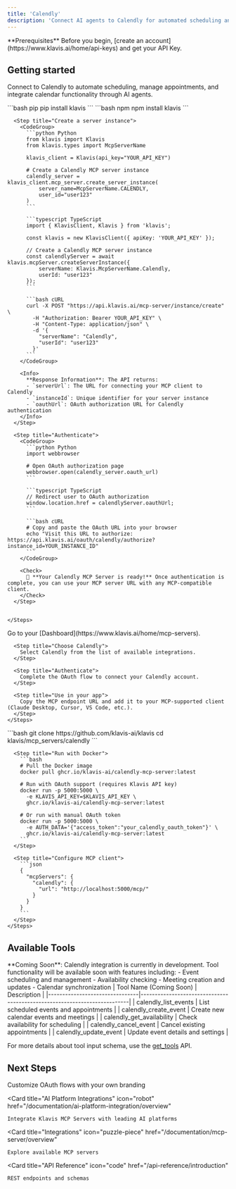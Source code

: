 ```yaml
---
title: 'Calendly'
description: 'Connect AI agents to Calendly for automated scheduling and calendar management'
---
```


<Info>
  **Prerequisites**
  Before you begin, [create an account](https://www.klavis.ai/home/api-keys) and get your API Key.
</Info>

## Getting started

Connect to Calendly to automate scheduling, manage appointments, and integrate calendar functionality through AI agents.

<Tabs>
  <Tab title="API">
    <Steps>
      <Step title="Install the SDKs (optional)">
        <CodeGroup>
          ```bash pip
          pip install klavis
          ```
          ```bash npm
          npm install klavis
          ```
        </CodeGroup>
      </Step>
      
      <Step title="Create a server instance">
        <CodeGroup>
          ```python Python
          from klavis import Klavis
          from klavis.types import McpServerName
          
          klavis_client = Klavis(api_key="YOUR_API_KEY")
          
          # Create a Calendly MCP server instance
          calendly_server = klavis_client.mcp_server.create_server_instance(
              server_name=McpServerName.CALENDLY,
              user_id="user123"
          )
          ```
          
          ```typescript TypeScript
          import { KlavisClient, Klavis } from 'klavis';
          
          const klavis = new KlavisClient({ apiKey: 'YOUR_API_KEY' });
          
          // Create a Calendly MCP server instance
          const calendlyServer = await klavis.mcpServer.createServerInstance({
              serverName: Klavis.McpServerName.Calendly,
              userId: "user123"
          });
          ```
          
          ```bash cURL
          curl -X POST "https://api.klavis.ai/mcp-server/instance/create" \
            -H "Authorization: Bearer YOUR_API_KEY" \
            -H "Content-Type: application/json" \
            -d '{
              "serverName": "Calendly",
              "userId": "user123"
            }'
          ```
        </CodeGroup>
        
        <Info>
          **Response Information**: The API returns:
          - `serverUrl`: The URL for connecting your MCP client to Calendly
          - `instanceId`: Unique identifier for your server instance
          - `oauthUrl`: OAuth authorization URL for Calendly authentication
        </Info>
      </Step>
      
      <Step title="Authenticate">
        <CodeGroup>
          ```python Python
          import webbrowser
          
          # Open OAuth authorization page
          webbrowser.open(calendly_server.oauth_url)
          ```
          
          ```typescript TypeScript
          // Redirect user to OAuth authorization
          window.location.href = calendlyServer.oauthUrl;
          ```
          
          ```bash cURL
          # Copy and paste the OAuth URL into your browser
          echo "Visit this URL to authorize: https://api.klavis.ai/oauth/calendly/authorize?instance_id=YOUR_INSTANCE_ID"
          ```
        </CodeGroup>
        
        <Check>
          🎉 **Your Calendly MCP Server is ready!** Once authentication is complete, you can use your MCP server URL with any MCP-compatible client.
        </Check>
      </Step>
      

    </Steps>
  </Tab>
  
  <Tab title="UI">
    <Steps>
      <Step title="Open Dashboard">
        Go to your [Dashboard](https://www.klavis.ai/home/mcp-servers).
      </Step>
      
      <Step title="Choose Calendly">
        Select Calendly from the list of available integrations.
      </Step>
      
      <Step title="Authenticate">
        Complete the OAuth flow to connect your Calendly account.
      </Step>
      
      <Step title="Use in your app">
        Copy the MCP endpoint URL and add it to your MCP-supported client (Claude Desktop, Cursor, VS Code, etc.).
      </Step>
    </Steps>
  </Tab>
  
  <Tab title="Open Source">
    <Steps>
      <Step title="Clone repository (for developers to build from source)">
        ```bash
        git clone https://github.com/klavis-ai/klavis
        cd klavis/mcp_servers/calendly
        ```
      </Step>
      
      <Step title="Run with Docker">
        ```bash
        # Pull the Docker image
        docker pull ghcr.io/klavis-ai/calendly-mcp-server:latest
        
        # Run with OAuth support (requires Klavis API key)
        docker run -p 5000:5000 \
          -e KLAVIS_API_KEY=$KLAVIS_API_KEY \
          ghcr.io/klavis-ai/calendly-mcp-server:latest
        
        # Or run with manual OAuth token
        docker run -p 5000:5000 \
          -e AUTH_DATA='{"access_token":"your_calendly_oauth_token"}' \
          ghcr.io/klavis-ai/calendly-mcp-server:latest
        ```
      </Step>
      
      <Step title="Configure MCP client">
        ```json
        {
          "mcpServers": {
            "calendly": {
              "url": "http://localhost:5000/mcp/"
            }
          }
        }
        ```
      </Step>
    </Steps>
  </Tab>
</Tabs>

## Available Tools

<Note>
  **Coming Soon**: Calendly integration is currently in development. Tool functionality will be available soon with features including:
  - Event scheduling and management
  - Availability checking
  - Meeting creation and updates
  - Calendar synchronization
</Note>

<Accordion title="Planned Tools">
| Tool Name (Coming Soon)        | Description                                                              |
|--------------------------------|--------------------------------------------------------------------------|
| calendly_list_events           | List scheduled events and appointments |
| calendly_create_event          | Create new calendar events and meetings |
| calendly_get_availability      | Check availability for scheduling |
| calendly_cancel_event          | Cancel existing appointments |
| calendly_update_event          | Update event details and settings |
</Accordion>

<Note>For more details about tool input schema, use the [get_tools](https://docs.klavis.ai/api-reference/mcp-server/get-tools) API.</Note>

## Next Steps

<CardGroup>
  <Card
    title="White-label Authentication"
    icon="palette"
    href="/documentation/auth/white-label"
  >
    Customize OAuth flows with your own branding
  </Card>
  
  <Card
    title="AI Platform Integrations"
    icon="robot"
    href="/documentation/ai-platform-integration/overview"
  >
    Integrate Klavis MCP Servers with leading AI platforms
  </Card>
  
  <Card
    title="Integrations"
    icon="puzzle-piece"
    href="/documentation/mcp-server/overview"
  >
    Explore available MCP servers
  </Card>
  
  <Card
    title="API Reference"
    icon="code"
    href="/api-reference/introduction"
  >
    REST endpoints and schemas
  </Card>
</CardGroup>